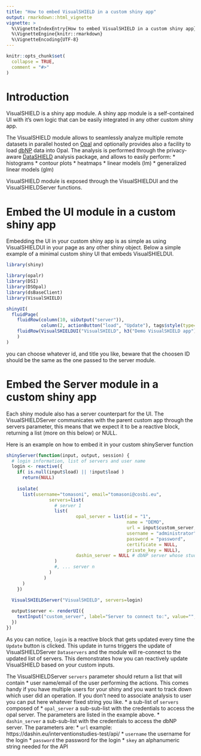 ```yaml
---
title: "How to embed VisualSHIELD in a custom shiny app"
output: rmarkdown::html_vignette
vignette: >
  %\VignetteIndexEntry{How to embed VisualSHIELD in a custom shiny app}
  %\VignetteEngine{knitr::rmarkdown}
  %\VignetteEncoding{UTF-8}
---
```


```r
knitr::opts_chunk$set(
  collapse = TRUE,
  comment = "#>"
)
```

# Introduction

VisualSHIELD is a shiny app module.
A shiny app module is a self-contained UI with it's own logic that can be easily integrated in any other custom shiny app. 

The VisualSHIELD module allows to seamlessly analyze multiple remote datasets in parallel hosted on  [Opal](https://www.obiba.org/pages/products/opal/) and optionally provides also a facility to load [dbNP](https://www.dbnp.org/) data into Opal. 
The analysis is performed through the privacy-aware [DataSHIELD](https://www.datashield.ac.uk/) analysis package, and allows to easily perform:
* histograms
* contour plots
* heatmaps
* linear models (lm)
* generalized linear models (glm)

VisualSHIELD module is exposed through the VisualSHIELDUI and the VisualSHIELDServer functions. 

# Embed the UI module in a custom shiny app

Embedding the UI in your custom shiny app is as simple as using VisualSHIELDUI in your page as any other shiny object.
Below a simple example of a minimal custom shiny UI that embeds VisualSHIELDUI.

```r
library(shiny)

library(opalr)
library(DSI)
library(DSOpal)
library(dsBaseClient)
library(VisualSHIELD)

shinyUI(
  fluidPage(
    fluidRow(column(10, uiOutput("server")),
             column(2, actionButton("load", "Update"), tags$style(type='text/css', "#load { vertical-align: middle; margin-top: 25px;}"))),
    fluidRow(VisualSHIELDUI("VisualSHIELD", h3("Demo VisualSHIELD app")))
    )
)
```

you can choose whatever id, and title you like, beware that the choosen ID should be the same as the one passed
to the server module.

# Embed the Server module in a custom shiny app

Each shiny module also has a server counterpart for the UI. 
The VisualSHIELDServer communicates with the parent custom app through the servers parameter, 
this means that we expect it to be a reactive block, 
returning a list (more on this below) or NULL.

Here is an example on how to embed it in your custom shinyServer function

```r
 
shinyServer(function(input, output, session) {
  # login information, list of servers and user name
  login <- reactive({
    if( is.null(input$load) || !input$load )
      return(NULL)
    
    isolate( 
      list(username="tomasoni", email="tomasoni@cosbi.eu",
                servers=list(
                  # server 1
                  list(
                          opal_server = list(id = "1",
                                             name = "DEMO",
                                             url = input$custom_server,
                                             username = "administrator",
                                             password = "password",
                                             certificate = NULL,
                                             private_key = NULL),
                          dashin_server = NULL # dbNP server whose studies will be migrated to the opal server defined above
                  )
                  #, ... server n
                )
              ) 
      )
    })
  
  VisualSHIELDServer("VisualSHIELD", servers=login)

  output$server <- renderUI({
    textInput("custom_server", label="Server to connect to:", value="", placeholder = "https://opal-demo.obiba.org")
  })
})
```

As you can notice, `login` is a reactive block that gets updated every time the `Update` button is clicked.
This update in turns triggers the update of VisualSHIELDServer `Dataservers` and the module will re-connect to the updated list of servers.
This demonstrates how you can reactively update VisualSHIELD based on your custom inputs.

The VisualSHIELDServer `servers` parameter should return a list that will contain
* user name/email of the user performing the actions. This comes handy if you have multiple users for your shiny and you want to track down which user did an operation. If you don't need to associate analysis to user you can put here whatever fixed string you like.
* a sub-list of `servers` composed of 
  * `opal_server` a sub-sub-list with the credentials to access the opal server. The parameters are listed in the example above.
  * `dashin_server` a sub-sub-list with the credentials to access the dbNP server. The parameters are:
    * `url` example: https://dashin.eu/interventionstudies-test/api/
    * `username` the username for the login
    * `password` the password for the login
    * `skey` an alphanumeric string needed for the API
